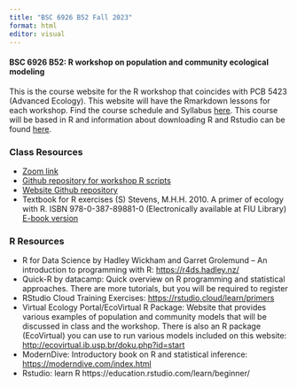 ```yaml
---
title: "BSC 6926 B52 Fall 2023"
format: html
editor: visual
---
```


#### BSC 6926 B52: R workshop on population and community ecological modeling
This is the course website for the R workshop that coincides with PCB 5423 (Advanced Ecology). This website will have the Rmarkdown lessons for each workshop. Find the course schedule and Syllabus [here](sylb.html). This course will be based in R and information about downloading R and Rstudio can be found [here](comp.html). 

### Class Resources
-   [Zoom link](https://fiu.zoom.us/j/94001884298?pwd=b25VZTh6eHFlOVdjRDhrbUV6OTBVZz09)
-   [Github repository for workshop R scripts](https://github.com/BSC6926-B52-Fall2023/workshopScripts)
-   [Website Github repository](https://github.com/BSC6926-B52-Fall2023/BSC6926-B52-Fall2023.github.io)
-   Textbook for R exercises (S) Stevens, M.H.H. 2010. A primer of ecology with R. ISBN 978-0-387-89881-0 (Electronically available at FIU Library)
[E-book version](https://hankstevens.github.io/Primer-of-Ecology/)

### R Resources
-    R for Data Science by Hadley Wickham and Garret Grolemund -- An introduction to programming with R: <https://r4ds.hadley.nz/>\
-    Quick-R by datacamp: Quick overview on R programming and statistical approaches. There are more tutorials, but you will be required to register\
-    RStudio Cloud Training Exercises: <https://rstudio.cloud/learn/primers>\
-    Virtual Ecology Portal/EcoVirtual R Package: Website that provides various examples of population and community models that will be discussed in class and the workshop. There is also an R package (EcoVirtual) you can use to run various models included on this website: <http://ecovirtual.ib.usp.br/doku.php?id=start>\
-    ModernDive: Introductory book on R and statistical inference: <https://moderndive.com/index.html>
-    Rstudio: learn R https://education.rstudio.com/learn/beginner/